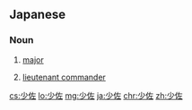 ==Japanese==
{{ja-kanjitab|少|佐}}

===Noun===
{{ja-noun|しょうさ}}

# {{lb|ja|military rank|army|air force}} [[major]]
# {{lb|ja|military rank|navy}} [[lieutenant commander]]
[[cs:少佐]]
[[lo:少佐]]
[[mg:少佐]]
[[ja:少佐]]
[[chr:少佐]]
[[zh:少佐]]